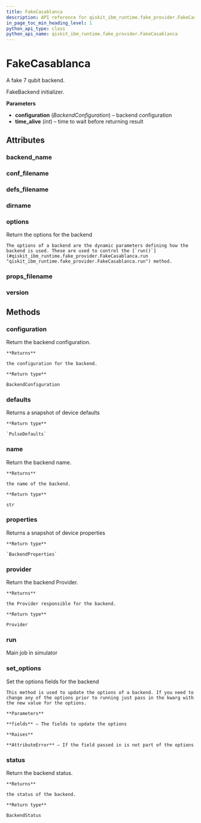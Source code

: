 ```yaml
---
title: FakeCasablanca
description: API reference for qiskit_ibm_runtime.fake_provider.FakeCasablanca
in_page_toc_min_heading_level: 1
python_api_type: class
python_api_name: qiskit_ibm_runtime.fake_provider.FakeCasablanca
---
```


# FakeCasablanca

<Class id="qiskit_ibm_runtime.fake_provider.FakeCasablanca" isDedicatedPage={true} github="https://github.com/qiskit/qiskit-ibm-runtime/tree/stable/0.19/qiskit_ibm_runtime/fake_provider/backends/casablanca/fake_casablanca.py" signature="FakeCasablanca" modifiers="class">
  A fake 7 qubit backend.

  FakeBackend initializer.

  **Parameters**

  *   **configuration** (*BackendConfiguration*) – backend configuration
  *   **time\_alive** (*int*) – time to wait before returning result

  ## Attributes

  ### backend\_name

  <Attribute id="qiskit_ibm_runtime.fake_provider.FakeCasablanca.backend_name" attributeValue="'fake_casablanca'" />

  ### conf\_filename

  <Attribute id="qiskit_ibm_runtime.fake_provider.FakeCasablanca.conf_filename" attributeValue="'conf_casablanca.json'" />

  ### defs\_filename

  <Attribute id="qiskit_ibm_runtime.fake_provider.FakeCasablanca.defs_filename" attributeValue="'defs_casablanca.json'" />

  ### dirname

  <Attribute id="qiskit_ibm_runtime.fake_provider.FakeCasablanca.dirname" attributeValue="'/home/runner/work/qiskit-ibm-runtime/qiskit-ibm-runtime/qiskit_ibm_runtime/fake_provider/backends/casablanca'" />

  ### options

  <Attribute id="qiskit_ibm_runtime.fake_provider.FakeCasablanca.options">
    Return the options for the backend

    The options of a backend are the dynamic parameters defining how the backend is used. These are used to control the [`run()`](#qiskit_ibm_runtime.fake_provider.FakeCasablanca.run "qiskit_ibm_runtime.fake_provider.FakeCasablanca.run") method.
  </Attribute>

  ### props\_filename

  <Attribute id="qiskit_ibm_runtime.fake_provider.FakeCasablanca.props_filename" attributeValue="'props_casablanca.json'" />

  ### version

  <Attribute id="qiskit_ibm_runtime.fake_provider.FakeCasablanca.version" attributeValue="1" />

  ## Methods

  ### configuration

  <Function id="qiskit_ibm_runtime.fake_provider.FakeCasablanca.configuration" signature="configuration()">
    Return the backend configuration.

    **Returns**

    the configuration for the backend.

    **Return type**

    BackendConfiguration
  </Function>

  ### defaults

  <Function id="qiskit_ibm_runtime.fake_provider.FakeCasablanca.defaults" signature="defaults()">
    Returns a snapshot of device defaults

    **Return type**

    `PulseDefaults`
  </Function>

  ### name

  <Function id="qiskit_ibm_runtime.fake_provider.FakeCasablanca.name" signature="name()">
    Return the backend name.

    **Returns**

    the name of the backend.

    **Return type**

    str
  </Function>

  ### properties

  <Function id="qiskit_ibm_runtime.fake_provider.FakeCasablanca.properties" signature="properties()">
    Returns a snapshot of device properties

    **Return type**

    `BackendProperties`
  </Function>

  ### provider

  <Function id="qiskit_ibm_runtime.fake_provider.FakeCasablanca.provider" signature="provider()">
    Return the backend Provider.

    **Returns**

    the Provider responsible for the backend.

    **Return type**

    Provider
  </Function>

  ### run

  <Function id="qiskit_ibm_runtime.fake_provider.FakeCasablanca.run" signature="run(run_input, **kwargs)">
    Main job in simulator
  </Function>

  ### set\_options

  <Function id="qiskit_ibm_runtime.fake_provider.FakeCasablanca.set_options" signature="set_options(**fields)">
    Set the options fields for the backend

    This method is used to update the options of a backend. If you need to change any of the options prior to running just pass in the kwarg with the new value for the options.

    **Parameters**

    **fields** – The fields to update the options

    **Raises**

    **AttributeError** – If the field passed in is not part of the options
  </Function>

  ### status

  <Function id="qiskit_ibm_runtime.fake_provider.FakeCasablanca.status" signature="status()">
    Return the backend status.

    **Returns**

    the status of the backend.

    **Return type**

    BackendStatus
  </Function>
</Class>

